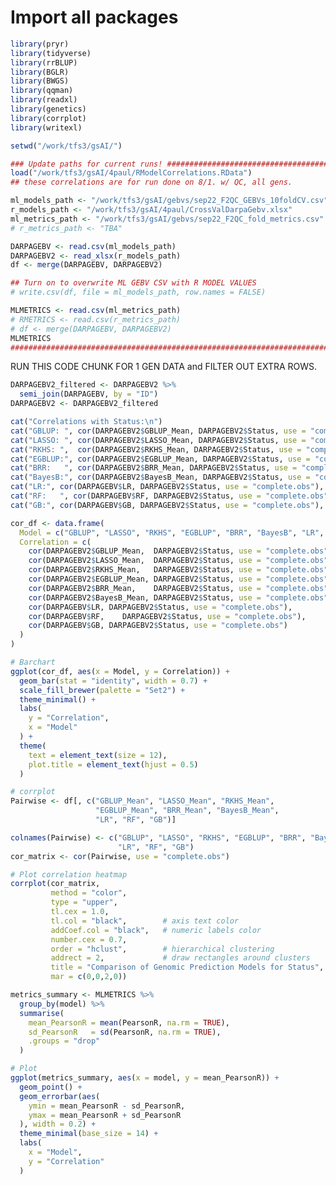 # Import all packages 

```r
library(pryr)
library(tidyverse)
library(rrBLUP)
library(BGLR)
library(BWGS)
library(qqman)
library(readxl)
library(genetics)
library(corrplot)
library(writexl)
```

```r

setwd("/work/tfs3/gsAI/")

### Update paths for current runs! ###########################################
load("/work/tfs3/gsAI/4paul/RModelCorrelations.RData")
## these correlations are for run done on 8/1. w/ QC, all gens.

ml_models_path <- "/work/tfs3/gsAI/gebvs/sep22_F2QC_GEBVs_10foldCV.csv"
r_models_path <- "/work/tfs3/gsAI/4paul/CrossValDarpaGebv.xlsx"
ml_metrics_path <- "/work/tfs3/gsAI/gebvs/sep22_F2QC_fold_metrics.csv"
# r_metrics_path <- "TBA"

DARPAGEBV <- read.csv(ml_models_path) 
DARPAGEBV2 <- read_xlsx(r_models_path) 
df <- merge(DARPAGEBV, DARPAGEBV2)

## Turn on to overwrite ML GEBV CSV with R MODEL VALUES
# write.csv(df, file = ml_models_path, row.names = FALSE)

MLMETRICS <- read.csv(ml_metrics_path) 
# RMETRICS <- read.csv(r_metrics_path) 
# df <- merge(DARPAGEBV, DARPAGEBV2)
MLMETRICS
###############################################################################

```

RUN THIS CODE CHUNK FOR 1 GEN DATA and FILTER OUT EXTRA ROWS.
```r
DARPAGEBV2_filtered <- DARPAGEBV2 %>%
  semi_join(DARPAGEBV, by = "ID")
DARPAGEBV2 <- DARPAGEBV2_filtered
```

```r

cat("Correlations with Status:\n")
cat("GBLUP: ", cor(DARPAGEBV2$GBLUP_Mean, DARPAGEBV2$Status, use = "complete.obs"), "\n")
cat("LASSO: ", cor(DARPAGEBV2$LASSO_Mean, DARPAGEBV2$Status, use = "complete.obs"), "\n")
cat("RKHS: ",  cor(DARPAGEBV2$RKHS_Mean, DARPAGEBV2$Status, use = "complete.obs"), "\n")
cat("EGBLUP:", cor(DARPAGEBV2$EGBLUP_Mean, DARPAGEBV2$Status, use = "complete.obs"), "\n")
cat("BRR:   ", cor(DARPAGEBV2$BRR_Mean, DARPAGEBV2$Status, use = "complete.obs"), "\n")
cat("BayesB:", cor(DARPAGEBV2$BayesB_Mean, DARPAGEBV2$Status, use = "complete.obs"), "\n")
cat("LR:", cor(DARPAGEBV$LR, DARPAGEBV2$Status, use = "complete.obs"), "\n")
cat("RF:   ", cor(DARPAGEBV$RF, DARPAGEBV2$Status, use = "complete.obs"), "\n")
cat("GB:", cor(DARPAGEBV$GB, DARPAGEBV2$Status, use = "complete.obs"), "\n")

cor_df <- data.frame(
  Model = c("GBLUP", "LASSO", "RKHS", "EGBLUP", "BRR", "BayesB", "LR", "RF", "GB"),
  Correlation = c(
    cor(DARPAGEBV2$GBLUP_Mean,  DARPAGEBV2$Status, use = "complete.obs"),
    cor(DARPAGEBV2$LASSO_Mean,  DARPAGEBV2$Status, use = "complete.obs"),
    cor(DARPAGEBV2$RKHS_Mean,   DARPAGEBV2$Status, use = "complete.obs"),
    cor(DARPAGEBV2$EGBLUP_Mean, DARPAGEBV2$Status, use = "complete.obs"),
    cor(DARPAGEBV2$BRR_Mean,    DARPAGEBV2$Status, use = "complete.obs"),
    cor(DARPAGEBV2$BayesB_Mean, DARPAGEBV2$Status, use = "complete.obs"),
    cor(DARPAGEBV$LR, DARPAGEBV2$Status, use = "complete.obs"),
    cor(DARPAGEBV$RF,    DARPAGEBV2$Status, use = "complete.obs"),
    cor(DARPAGEBV$GB, DARPAGEBV2$Status, use = "complete.obs")
  )
)

# Barchart
ggplot(cor_df, aes(x = Model, y = Correlation)) +
  geom_bar(stat = "identity", width = 0.7) +
  scale_fill_brewer(palette = "Set2") +
  theme_minimal() +
  labs(
    y = "Correlation",
    x = "Model"
  ) +
  theme(
    text = element_text(size = 12),
    plot.title = element_text(hjust = 0.5)
  )
```

```r
# corrplot
Pairwise <- df[, c("GBLUP_Mean", "LASSO_Mean", "RKHS_Mean", 
                   "EGBLUP_Mean", "BRR_Mean", "BayesB_Mean",
                   "LR", "RF", "GB")]

colnames(Pairwise) <- c("GBLUP", "LASSO", "RKHS", "EGBLUP", "BRR", "BayesB",
                        "LR", "RF", "GB")
cor_matrix <- cor(Pairwise, use = "complete.obs")

# Plot correlation heatmap
corrplot(cor_matrix, 
         method = "color", 
         type = "upper", 
         tl.cex = 1.0, 
         tl.col = "black",        # axis text color
         addCoef.col = "black",   # numeric labels color
         number.cex = 0.7,
         order = "hclust",        # hierarchical clustering
         addrect = 2,             # draw rectangles around clusters
         title = "Comparison of Genomic Prediction Models for Status",
         mar = c(0,0,2,0))

```

```r
metrics_summary <- MLMETRICS %>%
  group_by(model) %>%
  summarise(
    mean_PearsonR = mean(PearsonR, na.rm = TRUE),
    sd_PearsonR   = sd(PearsonR, na.rm = TRUE),
    .groups = "drop"
  )

# Plot
ggplot(metrics_summary, aes(x = model, y = mean_PearsonR)) +
  geom_point() +
  geom_errorbar(aes(
    ymin = mean_PearsonR - sd_PearsonR,
    ymax = mean_PearsonR + sd_PearsonR
  ), width = 0.2) +
  theme_minimal(base_size = 14) +
  labs(
    x = "Model",
    y = "Correlation"
  )

```

